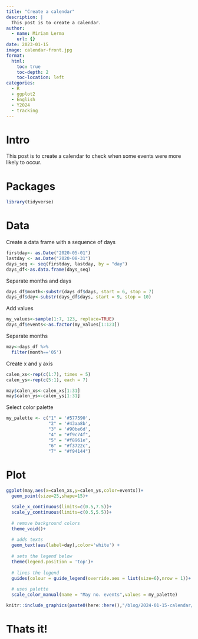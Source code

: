 ```yaml
---
title: "Create a calendar"
description: |
  This post is to create a calendar.
author:
  - name: Miriam Lerma
    url: {}
date: 2023-01-15
image: calendar-front.jpg
format:
  html:
    toc: true
    toc-depth: 2
    toc-location: left
categories:
  - R
  - ggplot2
  - English
  - Y2024
  - tracking
---
```


# Intro

This post is to create a calendar to check when some events were more likely to occur.

# Packages

```r
library(tidyverse)
```

# Data

Create a data frame with a sequence of days

```r
firstday<- as.Date("2020-05-01")
lastday <- as.Date("2020-08-31")
days_seq <- seq(firstday, lastday, by = "day")
days_df<-as.data.frame(days_seq)
```

Separate months and days

```r
days_df$month<-substr(days_df$days, start = 6, stop = 7)
days_df$day<-substr(days_df$days, start = 9, stop = 10)
```

Add values

```r
my_values<-sample(1:7, 123, replace=TRUE)
days_df$events<-as.factor(my_values[1:123])
```

Separate months

```r
may<-days_df %>%
  filter(month=='05')
```

Create x and y axis

```r
calen_xs<-rep(c(1:7), times = 5)
calen_ys<-rep(c(5:1), each = 7)
```

```r
may$calen_xs<-calen_xs[1:31]
may$calen_ys<-calen_ys[1:31]
```

Select color palette

```r
my_palette <- c("1" = '#577590', 
                "2" = '#43aa8b', 
                "3" = '#90be6d', 
                "4" = "#f9c74f", 
                "5" = "#f8961e", 
                "6" = "#f3722c", 
                "7" = "#f94144") 
```

# Plot

```r
ggplot(may,aes(x=calen_xs,y=calen_ys,color=events))+
  geom_point(size=25,shape=15)+

  scale_x_continuous(limits=c(0.5,7.5))+
  scale_y_continuous(limits=c(0.5,5.5))+
  
  # remove background colors
  theme_void()+
  
  # adds texts
  geom_text(aes(label=day),color='white') +
  
  # sets the legend below
  theme(legend.position = 'top')+
   
  # lines the legend
  guides(colour = guide_legend(override.aes = list(size=6),nrow = 1))+
  
  # uses palette
  scale_color_manual(name = "May no. events",values = my_palette)
```

```r
knitr::include_graphics(paste0(here::here(),"/blog/2024-01-15-calendar/calendar_front.jpg"))
```

# Thats it!

